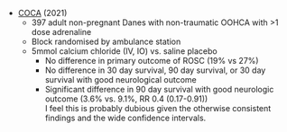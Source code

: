 * [COCA](https://jamanetwork.com/journals/jama/fullarticle/2786819) (2021)
	* 397 adult non-pregnant Danes with non-traumatic OOHCA with >1 dose adrenaline
	* Block randomised by ambulance station
	* 5mmol calcium chloride (IV, IO) vs. saline placebo
		* No difference in primary outcome of ROSC (19% vs 27%)
		* No difference in 30 day survival, 90 day survival, or 30 day survival with good neurological outcome
		* Significant difference in 90 day survival with good neurologic outcome (3.6% vs. 9.1%, RR 0.4 (0.17-0.91))\
		I feel this is probably dubious given the otherwise consistent findings and the wide confidence intervals.